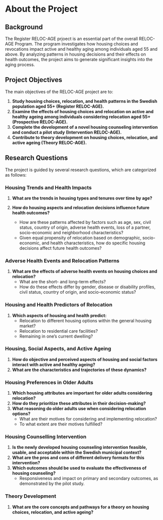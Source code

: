 # About the Project

## Background

The Register RELOC-AGE prjoect is an essential part of the overall RELOC-AGE Program.  The program investigates how housing choices and revocations impact active and healthy aging among individuals aged 55 and above. By analyzing patterns in housing decisions and their effects on health outcomes, the project aims to generate significant insights into the aging process.

## Project Objectives

The main objectives of the RELOC-AGE project are to:

1. **Study housing choices, relocation, and health patterns in the Swedish population aged 55+ (Register RELOC-AGE).**
2. **Examine the effects of housing choices and relocation on active and healthy ageing among individuals considering relocation aged 55+ (Prospective RELOC-AGE).**
3. **Complete the development of a novel housing counseling intervention and conduct a pilot study (Intervention RELOC-AGE).**
4. **Contribute to theory development on housing choices, relocation, and active ageing (Theory RELOC-AGE).**

## Research Questions

The project is guided by several research questions, which are categorized as follows:

### Housing Trends and Health Impacts

1. **What are the trends in housing types and tenures over time by age?**
2. **How do housing aspects and relocation decisions influence future health outcomes?**

    - How are these patterns affected by factors such as age, sex, civil status, country of origin, adverse health events, loss of a partner, socio-economic and neighborhood characteristics?
    - Given equal propensity of relocation based on demographic, socio-economic, and health characteristics, how do specific housing decisions affect future health outcomes?

### Adverse Health Events and Relocation Patterns

1. **What are the effects of adverse health events on housing choices and relocation?**
    - What are the short- and long-term effects?
    - How do these effects differ by gender, disease or disability profiles, civil status, country of origin, and socio-economic status?

### Housing and Health Predictors of Relocation

1. **Which aspects of housing and health predict:**
    - Relocation to different housing options within the general housing market?
    - Relocation to residential care facilities?
    - Remaining in one's current dwelling?

### Housing, Social Aspects, and Active Ageing

1. **How do objective and perceived aspects of housing and social factors interact with active and healthy ageing?**
2. **What are the characteristics and trajectories of these dynamics?**

### Housing Preferences in Older Adults

1. **Which housing attributes are important for older adults considering relocation?**
2. **How do they prioritize these attributes in their decision-making?**
3. **What reasoning do older adults use when considering relocation options?**
    - What are their motives for considering and implementing relocation?
    - To what extent are their motives fulfilled?

### Housing Counselling Intervention

1. **Is the newly developed housing counseling intervention feasible, usable, and acceptable within the Swedish municipal context?**
2. **What are the pros and cons of different delivery formats for this intervention?**
3. **Which outcomes should be used to evaluate the effectiveness of housing counseling?**
    - Responsiveness and impact on primary and secondary outcomes, as demonstrated by the pilot study.

### Theory Development

1. **What are the core concepts and pathways for a theory on housing choices, relocation, and active ageing?**

